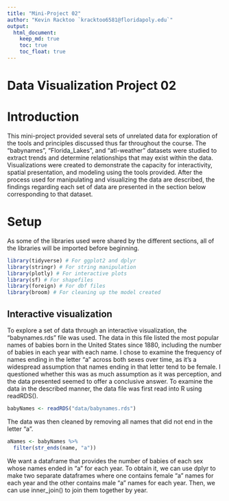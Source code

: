 ```yaml
---
title: "Mini-Project 02"
author: "Kevin Racktoo `kracktoo6581@floridapoly.edu`"
output: 
  html_document:
    keep_md: true
    toc: true
    toc_float: true
---
```


# Data Visualization Project 02
# Introduction
This mini-project provided several sets of unrelated data for exploration of the tools and principles discussed thus far throughout the course. The "babynames", "Florida_Lakes", and "atl-weather" datasets were studied to extract trends and determine relationships that may exist within the data. Visualizations were created to demonstrate the capacity for interactivity, spatial presentation, and modeling using the tools provided. After the process used for manipulating and visualizing the data are described, the findings regarding each set of data are presented in the section below corresponding to that dataset.

# Setup
As some of the libraries used were shared by the different sections, all of the libraries will be imported before beginning.
```r
library(tidyverse) # For ggplot2 and dplyr
library(stringr) # For string manipulation
library(plotly) # For interactive plots
library(sf) # For shapefiles
library(foreign) # For dbf files
library(broom) # For cleaning up the model created
```

## Interactive visualization
To explore a set of data through an interactive visualization, the "babynames.rds" file was used. The data in this file listed the most popular names of babies born in the United States since 1880, including the number of babies in each year with each name. I chose to examine the frequency of names ending in the letter "a" across both sexes over time, as it's a widespread assumption that names ending in that letter tend to be female. I questioned whether this was as much assumption as it was perception, and the data presented seemed to offer a conclusive answer. To examine the data in the described manner, the data file was first read into R using readRDS().
```r
babyNames <- readRDS("data/babynames.rds")
```

The data was then cleaned by removing all names that did not end in the letter "a".
```r
aNames <- babyNames %>%
  filter(str_ends(name, "a"))
```

We want a dataframe that provides the number of babies of each sex whose names ended in "a" for each year.
To obtain it, we can use dplyr to make two separate dataframes where one contains female "a" names for each year and the other contains male "a" names for each year. Then, we can use inner_join() to join them together by year.